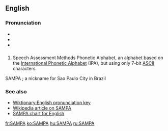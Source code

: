 ==English==
===Pronunciation===
*{{AHD|săm'pə}}
*{{IPA|/ˈsæmpə/}}
*{{SAMPA|/"s{mp@/}}

==={{acronym}}===
#Speech Assessment Methods Phonetic Alphabet, an alphabet based on the [[International Phonetic Alphabet]] (IPA), but using only 7-bit [[ASCII]] characters.

SAMPA ;  a nickname for Sao Paulo City  in Brazil

===See also===
*[[Wiktionary:English pronunciation key]]
*[[w:SAMPA|Wikipedia article on SAMPA]]
*[[w:SAMPA_chart_for_English|SAMPA chart for English]]

[[fr:SAMPA]]
[[ko:SAMPA]]
[[hu:SAMPA]]
[[ru:SAMPA]]